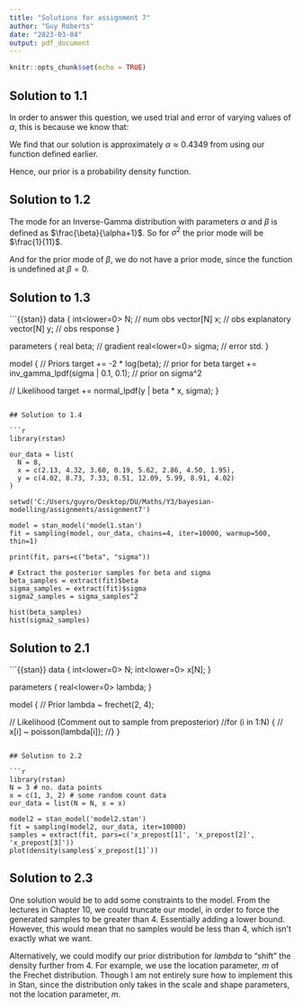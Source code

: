 ```yaml
---
title: "Solutions for assignment 7"
author: "Guy Roberts"
date: "2023-03-04"
output: pdf_document
---
```


```r
knitr::opts_chunk$set(echo = TRUE)
```

## Solution to 1.1

In order to answer this question, we used trial and error of varying values of $\alpha$, this is because we know that:

\begin{align*}
    Pr(N \leq 2) &= \pi(2) + \pi(1) + \pi(0)
\end{align*}

We find that our solution is approximately $\alpha \approx 0.4349$ from using our function defined earlier.

\begin{align*}
  \int_{1}^{\infty}\beta^{-2}d\beta &= \biggl[ -\beta^{-1} \biggr]_{1}^{\infty} = 0 + 1 = 1
\end{align*}

Hence, our prior is a probability density function.

## Solution to 1.2

The mode for an Inverse-Gamma distribution with parameters $\alpha$ and $\beta$ is defined as $\frac{\beta}{\alpha+1}$. So for $\sigma^{2}$ the prior mode will be $\frac{1}{11}$.

And for the prior mode of $\beta$, we do not have a prior mode, since the function is undefined at $\beta = 0$. 


## Solution to 1.3

```{{stan}}
data {
  int<lower=0> N; // num obs
  vector[N] x;    // obs explanatory
  vector[N] y;    // obs response
}

parameters {
  real beta;           // gradient
  real<lower=0> sigma; // error std.
}

model {
  // Priors
  target += -2 * log(beta); // prior for beta
  target += inv_gamma_lpdf(sigma | 0.1, 0.1); // prior on sigma^2
  
  // Likelihood
  target += normal_lpdf(y | beta * x, sigma);
}
```

## Solution to 1.4

```r
library(rstan)

our_data = list(
  N = 8,
  x = c(2.13, 4.32, 3.60, 0.19, 5.62, 2.86, 4.50, 1.95),
  y = c(4.02, 8.73, 7.33, 0.51, 12.09, 5.99, 8.91, 4.02)
)

setwd('C:/Users/guyro/Desktop/DU/Maths/Y3/bayesian-modelling/assignments/assignment7')

model = stan_model('model1.stan')
fit = sampling(model, our_data, chains=4, iter=10000, warmup=500, thin=1)

print(fit, pars=c("beta", "sigma"))

# Extract the posterior samples for beta and sigma
beta_samples = extract(fit)$beta
sigma_samples = extract(fit)$sigma
sigma2_samples = sigma_samples^2

hist(beta_samples)
hist(sigma2_samples)
```


## Solution to 2.1

```{{stan}}
data {
  int<lower=0> N;
  int<lower=0> x[N];
}

parameters {
  real<lower=0> lambda;
}

model {
  // Prior
  lambda ~ frechet(2, 4);
  
  // Likelihood (Comment out to sample from preposterior)
  //for (i in 1:N) {
  //  x[i] ~ poisson(lambda[i]);
  //}
}
```

## Solution to 2.2

```r
library(rstan)
N = 3 # no. data points
x = c(1, 3, 2) # some random count data
our_data = list(N = N, x = x)

model2 = stan_model('model2.stan')
fit = sampling(model2, our_data, iter=10000)
samples = extract(fit, pars=c('x_prepost[1]', 'x_prepost[2]', 'x_prepost[3]'))
plot(density(samples$`x_prepost[1]`))
```

## Solution to 2.3

One solution would be to add some constraints to the model. From the lectures in Chapter 10, we could truncate our model, in order to force the generated samples to be greater than 4. Essentially adding a lower bound. However, this would mean that no samples would be less than 4, which isn't exactly what we want.

Alternatively, we could modify our prior distribution for $lambda$ to "shift" the density further from 4. For example, we use the location parameter, $m$ of the Frechet distribution. Though I am not entirely sure how to implement this in Stan, since the distribution only takes in the scale and shape parameters, not the location parameter, $m$. 
